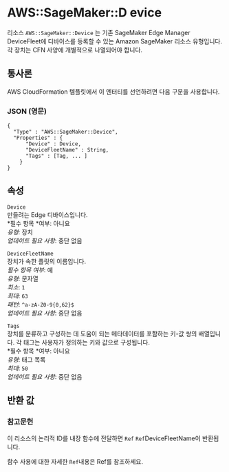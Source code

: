 # AWS::SageMaker::D evice

리소스 `AWS::SageMaker::Device` 는 기존 SageMaker Edge Manager DeviceFleet에 디바이스를 등록할 수 있는 Amazon SageMaker 리소스 유형입니다. 각 장치는 CFN 사양에 개별적으로 나열되어야 합니다.

## 통사론

AWS CloudFormation 템플릿에서 이 엔터티를 선언하려면 다음 구문을 사용합니다.

### JSON (영문)

```
{
  "Type" : "AWS::SageMaker::Device",
  "Properties" : {
      "Device" : Device,
      "DeviceFleetName" : String,
      "Tags" : [Tag, ... ]
    }
}
```

## 속성

`Device`  
만들려는 Edge 디바이스입니다.  
*필수 항목 *여부: 아니요  
_유형_: 장치  
_업데이트 필요 사항_: 중단 없음

`DeviceFleetName`  
장치가 속한 플릿의 이름입니다.  
_필수 항목 여부_: 예  
_유형_: 문자열  
_최소_: `1`  
_최대_: `63`  
_패턴_: `^a-zA-Z0-9{0,62}$`  
_업데이트 필요 사항_: 중단 없음

`Tags`  
장치를 분류하고 구성하는 데 도움이 되는 메타데이터를 포함하는 키-값 쌍의 배열입니다. 각 태그는 사용자가 정의하는 키와 값으로 구성됩니다.  
*필수 항목 *여부: 아니요  
_유형_: 태그 목록  
_최대_: `50`  
_업데이트 필요 사항_: 중단 없음

## 반환 값

### 참고문헌

이 리소스의 논리적 ID를 내장 함수에 전달하면 `Ref` `Ref`DeviceFleetName이 반환됩니다.

함수 사용에 대한 자세한 `Ref`내용은 Ref를 참조하세요.
